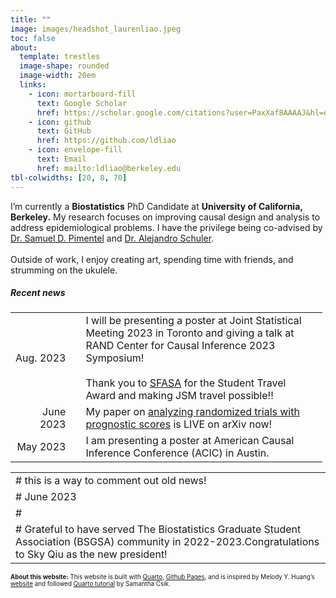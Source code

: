 ```yaml
---
title: ""
image: images/headshot_laurenliao.jpeg
toc: false
about: 
  template: trestles
  image-shape: rounded
  image-width: 20em
  links:
    - icon: mortarboard-fill
      text: Google Scholar
      href: https://scholar.google.com/citations?user=PaxXaf8AAAAJ&hl=en&oi=ao
    - icon: github
      text: GitHub
      href: https://github.com/ldliao
    - icon: envelope-fill
      text: Email
      href: mailto:ldliao@berkeley.edu
tbl-colwidths: [20, 8, 70]
---
```


::: {#hero-heading}
::: {style="font-size: 100%;"}
I'm currently a **Biostatistics** PhD Candidate at **University of California, Berkeley.** My research focuses on improving causal design and analysis to address epidemiological problems. I have the privilege being co-advised by [Dr. Samuel D. Pimentel](#0) and [Dr. Alejandro Schuler](#0). \
\
Outside of work, I enjoy creating art, spending time with friends, and strumming on the ukulele.
:::

##### Recent news

::: {style="font-size: 95%;"}
+------------:+---+:--------------------------------------------------------------------------------------------------------------------------------------------------+
| Aug. 2023   |   | I will be presenting a poster at Joint Statistical Meeting 2023 in Toronto and giving a talk at RAND Center for Causal Inference 2023 Symposium!\ |
|             |   | \                                                                                                                                                 |
|             |   | Thank you to [SFASA](http://sfasa.org/) for the Student Travel Award and making JSM travel possible!!                                             |
+-------------+---+---------------------------------------------------------------------------------------------------------------------------------------------------+
| June 2023   |   | My paper on [analyzing randomized trials with prognostic scores](https://arxiv.org/abs/2305.19180) is LIVE on arXiv now!                          |
+-------------+---+---------------------------------------------------------------------------------------------------------------------------------------------------+
| May 2023    |   | I am presenting a poster at American Causal Inference Conference (ACIC) in Austin.                                                                |
+-------------+---+---------------------------------------------------------------------------------------------------------------------------------------------------+

---
# this is a way to comment out old news!
# June 2023
# 
# Grateful to have served The Biostatistics Graduate Student Association (BSGSA) community in 2022-2023.Congratulations to Sky Qiu as the new president!
---
:::

::: {style="font-size: 70%;"}
**About this website:** This website is built with [Quarto](https://quarto.org/), [Github Pages](https://pages.github.com/), and is inspired by Melody Y. Huang's [website](https://www.melodyyhuang.com/) and followed [Quarto tutorial](https://samanthacsik.github.io/) by Samantha Csik.
:::
:::

